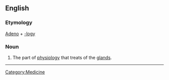 ==English==

===Etymology===
[[Aden]]o + [[-logy]]

===Noun===
#The part of [[physiology]] that treats of the [[gland]]s.


----
{{webster}}
[[Category:Medicine]]